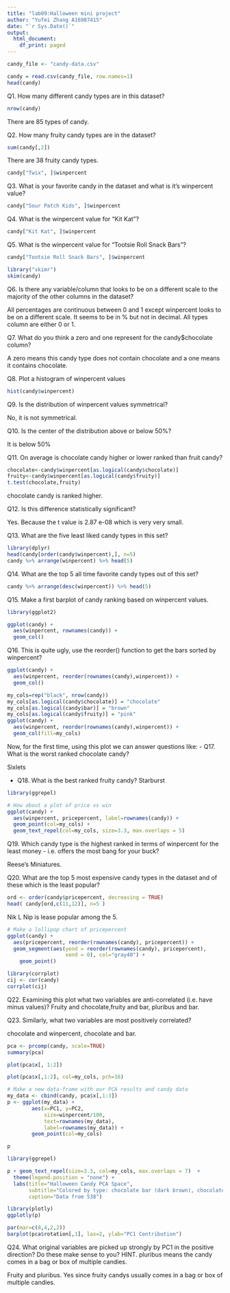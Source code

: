 ```yaml
---
title: "lab09:Halloween mini project"
author: "Yufei Zhang A16987415"
date: "`r Sys.Date()`"
output:
  html_document:
    df_print: paged
---
```


```r
candy_file <- "candy-data.csv"

candy = read.csv(candy_file, row.names=1)
head(candy)
```

Q1. How many different candy types are in this dataset?

```r
nrow(candy)
```
There are 85 types of candy.

Q2. How many fruity candy types are in the dataset?

```r
sum(candy[,2])
```
There are 38 fruity candy types.


```r
candy["Twix", ]$winpercent
```
Q3. What is your favorite candy in the dataset and what is it’s winpercent value?
```r
candy["Sour Patch Kids", ]$winpercent
```

Q4. What is the winpercent value for “Kit Kat”?
```r
candy["Kit Kat", ]$winpercent
```

Q5. What is the winpercent value for “Tootsie Roll Snack Bars”?
```r
candy["Tootsie Roll Snack Bars", ]$winpercent
```
```r
library("skimr")
skim(candy)
```
Q6. Is there any variable/column that looks to be on a different scale to the majority of the other columns in the dataset?

All percentages are continuous between 0 and 1 except winpercent looks to be on a different scale. It seems to be in % but not in decimal. All types column are either 0 or 1.

Q7. What do you think a zero and one represent for the candy$chocolate column?

A zero means this candy type does not contain chocolate and a one means it contains chocolate.

Q8. Plot a histogram of winpercent values
```r
hist(candy$winpercent)
```

Q9. Is the distribution of winpercent values symmetrical?

No, it is not symmetrical.

Q10. Is the center of the distribution above or below 50%?

It is below 50%

Q11. On average is chocolate candy higher or lower ranked than fruit candy?
```r
chocolate<-candy$winpercent[as.logical(candy$chocolate)]
fruity<-candy$winpercent[as.logical(candy$fruity)]
t.test(chocolate,fruity)
```
chocolate candy is ranked higher.

Q12. Is this difference statistically significant?

Yes. Because the t value is 2.87 e-08 which is very very small.

Q13. What are the five least liked candy types in this set?
```r
library(dplyr)
head(candy[order(candy$winpercent),], n=5)
candy %>% arrange(winpercent) %>% head(5)
```

Q14. What are the top 5 all time favorite candy types out of this set?
```r
candy %>% arrange(desc(winpercent)) %>% head(5)
```
Q15. Make a first barplot of candy ranking based on winpercent values.
```r
library(ggplot2)

ggplot(candy) + 
  aes(winpercent, rownames(candy)) +
  geom_col()
```

Q16. This is quite ugly, use the reorder() function to get the bars sorted by winpercent?
```r
ggplot(candy) + 
  aes(winpercent, reorder(rownames(candy),winpercent)) +  
  geom_col()
```
```r
my_cols=rep("black", nrow(candy))
my_cols[as.logical(candy$chocolate)] = "chocolate"
my_cols[as.logical(candy$bar)] = "brown"
my_cols[as.logical(candy$fruity)] = "pink"
ggplot(candy) + 
  aes(winpercent, reorder(rownames(candy),winpercent)) +
  geom_col(fill=my_cols) 
```
Now, for the first time, using this plot we can answer questions like:
- Q17. What is the worst ranked chocolate candy?

Sixlets

- Q18. What is the best ranked fruity candy?
Starburst


```r
library(ggrepel)

# How about a plot of price vs win
ggplot(candy) +
  aes(winpercent, pricepercent, label=rownames(candy)) +
  geom_point(col=my_cols) + 
  geom_text_repel(col=my_cols, size=3.3, max.overlaps = 5)
```
Q19. Which candy type is the highest ranked in terms of winpercent for the least money - i.e. offers the most bang for your buck?

Reese's Miniatures.

Q20. What are the top 5 most expensive candy types in the dataset and of these which is the least popular?
```r
ord <- order(candy$pricepercent, decreasing = TRUE)
head( candy[ord,c(11,12)], n=5 )
```
Nik L Nip is lease popular among the 5.

```r
# Make a lollipop chart of pricepercent
ggplot(candy) +
  aes(pricepercent, reorder(rownames(candy), pricepercent)) +
  geom_segment(aes(yend = reorder(rownames(candy), pricepercent), 
                   xend = 0), col="gray40") +
    geom_point()
```

```r
library(corrplot)
cij <- cor(candy)
corrplot(cij)
```
Q22. Examining this plot what two variables are anti-correlated (i.e. have minus values)?
Fruity and chocolate,fruity and bar, pluribus and bar.

Q23. Similarly, what two variables are most positively correlated?

chocolate and winpercent, chocolate and bar.

```r
pca <- prcomp(candy, scale=TRUE)
summary(pca)
```
```r
plot(pca$x[, 1:2])
```
```r
plot(pca$x[,1:2], col=my_cols, pch=16)
```
```r
# Make a new data-frame with our PCA results and candy data
my_data <- cbind(candy, pca$x[,1:3])
p <- ggplot(my_data) + 
        aes(x=PC1, y=PC2, 
            size=winpercent/100,  
            text=rownames(my_data),
            label=rownames(my_data)) +
        geom_point(col=my_cols)

p
```
```r
library(ggrepel)

p + geom_text_repel(size=3.3, col=my_cols, max.overlaps = 7)  + 
  theme(legend.position = "none") +
  labs(title="Halloween Candy PCA Space",
       subtitle="Colored by type: chocolate bar (dark brown), chocolate other (light brown), fruity (red), other (black)",
       caption="Data from 538")
```
```r
library(plotly)
ggplotly(p)
```
```r
par(mar=c(8,4,2,2))
barplot(pca$rotation[,1], las=2, ylab="PC1 Contribution")
```
Q24. What original variables are picked up strongly by PC1 in the positive direction? Do these make sense to you?
HINT. pluribus means the candy comes in a bag or box of multiple candies.

Fruity and pluribus. Yes since fruity candys usually comes in a bag or box of multiple candies.

